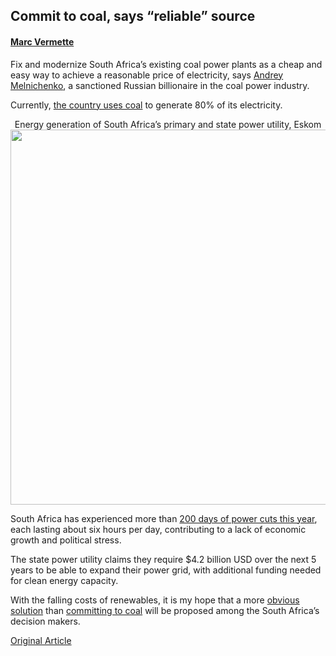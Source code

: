 ## Commit to coal, says “reliable” source
#### [Marc Vermette](https://www.linkedin.com/in/marc-vermette/)

Fix and modernize South Africa’s existing coal power plants as a cheap and easy way to achieve a reasonable price of electricity, says [Andrey Melnichenko](https://www.aa.com.tr/en/energy/coal/russian-billionaire-resigns-from-biggest-coal-company-after-eu-sanctions-/34824), a sanctioned Russian billionaire in the coal power industry.

Currently, [the country uses coal](https://www.energy.gov.za/files/coal_frame.html#:~:text=South%20Africa%27s%20indigenous%20energy%20resource,needs%20are%20provided%20by%20coal.) to generate 80% of its electricity.

<center>
Energy generation of South Africa’s primary and state power utility, Eskom
![](https://i.imgur.com/H2gH8gE.png){width=600px}
</center>

South Africa has experienced more than [200 days of power cuts this year](https://www.africanews.com/2022/12/29/sa-power-cuts-force-companies-to-scale-back//#:~:text=2022%20has%20been%20one%20of,power%20cuts%20are%20slowly%20resuming.), each lasting about six hours per day, contributing to a lack of economic growth and political stress.

The state power utility claims they require $4.2 billion USD over the next 5 years to be able to expand their power grid, with additional funding needed for clean energy capacity.

With the falling costs of renewables, it is my hope that a more [obvious solution](https://theconversation.com/south-africa-could-produce-a-lot-more-renewable-energy-heres-what-it-needs-185897) than [committing to coal](https://www.bbc.com/news/world-africa-63513278) will be proposed among the South Africa’s decision makers.

[Original Article](https://www.bloomberg.com/news/articles/2022-12-30/south-africa-s-power-grid-is-too-weak-for-green-energy-billionaire-says)